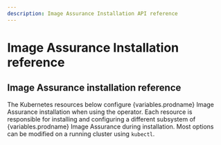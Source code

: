 ```yaml
---
description: Image Assurance Installation API reference
---
```


# Image Assurance Installation reference


## Image Assurance installation reference

The Kubernetes resources below configure {variables.prodname} Image Assurance installation when using the operator. Each resource is responsible for installing and configuring a different subsystem of {variables.prodname} Image Assurance during installation. Most options can be modified on a running cluster using `kubectl`.

<IAAPI />